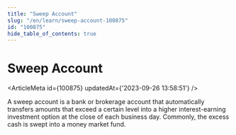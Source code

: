 ```yaml
---
title: "Sweep Account"
slug: "/en/learn/sweep-account-100875"
id: "100875"
hide_table_of_contents: true
---
```



# Sweep Account

<ArticleMeta id={100875} updatedAt={'2023-09-26 13:58:51'} />
<div className='border-solid border-b border-t-0 my-4 border-[var(--ifm-color-gray-300)]' />

A sweep account is a bank or brokerage account that automatically transfers amounts that exceed a certain level into a higher interest-earning investment option at the close of each business day. Commonly, the excess cash is swept into a money market fund.
